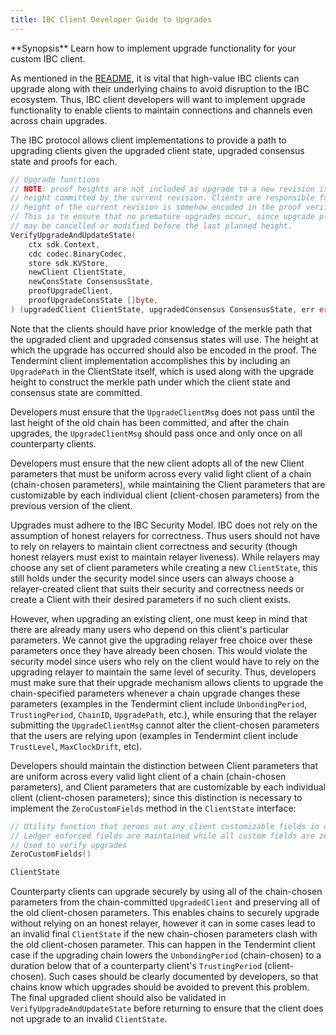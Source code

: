 ```yaml
---
title: IBC Client Developer Guide to Upgrades
---
```


<Note>
**Synopsis**
Learn how to implement upgrade functionality for your custom IBC client.
</Note>

As mentioned in the [README](/docs/ibc/v4.6.x/intro), it is vital that high-value IBC clients can upgrade along with their underlying chains to avoid disruption to the IBC ecosystem. Thus, IBC client developers will want to implement upgrade functionality to enable clients to maintain connections and channels even across chain upgrades.

The IBC protocol allows client implementations to provide a path to upgrading clients given the upgraded client state, upgraded consensus state and proofs for each.

```go expandable
// Upgrade functions
// NOTE: proof heights are not included as upgrade to a new revision is expected to pass only on the last
// height committed by the current revision. Clients are responsible for ensuring that the planned last
// height of the current revision is somehow encoded in the proof verification process.
// This is to ensure that no premature upgrades occur, since upgrade plans committed to by the counterparty
// may be cancelled or modified before the last planned height.
VerifyUpgradeAndUpdateState(
    ctx sdk.Context,
    cdc codec.BinaryCodec,
    store sdk.KVStore,
    newClient ClientState,
    newConsState ConsensusState,
    proofUpgradeClient,
    proofUpgradeConsState []byte,
) (upgradedClient ClientState, upgradedConsensus ConsensusState, err error)
```

Note that the clients should have prior knowledge of the merkle path that the upgraded client and upgraded consensus states will use. The height at which the upgrade has occurred should also be encoded in the proof. The Tendermint client implementation accomplishes this by including an `UpgradePath` in the ClientState itself, which is used along with the upgrade height to construct the merkle path under which the client state and consensus state are committed.

Developers must ensure that the `UpgradeClientMsg` does not pass until the last height of the old chain has been committed, and after the chain upgrades, the `UpgradeClientMsg` should pass once and only once on all counterparty clients.

Developers must ensure that the new client adopts all of the new Client parameters that must be uniform across every valid light client of a chain (chain-chosen parameters), while maintaining the Client parameters that are customizable by each individual client (client-chosen parameters) from the previous version of the client.

Upgrades must adhere to the IBC Security Model. IBC does not rely on the assumption of honest relayers for correctness. Thus users should not have to rely on relayers to maintain client correctness and security (though honest relayers must exist to maintain relayer liveness). While relayers may choose any set of client parameters while creating a new `ClientState`, this still holds under the security model since users can always choose a relayer-created client that suits their security and correctness needs or create a Client with their desired parameters if no such client exists.

However, when upgrading an existing client, one must keep in mind that there are already many users who depend on this client's particular parameters. We cannot give the upgrading relayer free choice over these parameters once they have already been chosen. This would violate the security model since users who rely on the client would have to rely on the upgrading relayer to maintain the same level of security. Thus, developers must make sure that their upgrade mechanism allows clients to upgrade the chain-specified parameters whenever a chain upgrade changes these parameters (examples in the Tendermint client include `UnbondingPeriod`, `TrustingPeriod`, `ChainID`, `UpgradePath`, etc.), while ensuring that the relayer submitting the `UpgradeClientMsg` cannot alter the client-chosen parameters that the users are relying upon (examples in Tendermint client include `TrustLevel`, `MaxClockDrift`, etc).

Developers should maintain the distinction between Client parameters that are uniform across every valid light client of a chain (chain-chosen parameters), and Client parameters that are customizable by each individual client (client-chosen parameters); since this distinction is necessary to implement the `ZeroCustomFields` method in the `ClientState` interface:

```go
// Utility function that zeroes out any client customizable fields in client state
// Ledger enforced fields are maintained while all custom fields are zero values
// Used to verify upgrades
ZeroCustomFields()

ClientState
```

Counterparty clients can upgrade securely by using all of the chain-chosen parameters from the chain-committed `UpgradedClient` and preserving all of the old client-chosen parameters. This enables chains to securely upgrade without relying on an honest relayer, however it can in some cases lead to an invalid final `ClientState` if the new chain-chosen parameters clash with the old client-chosen parameter. This can happen in the Tendermint client case if the upgrading chain lowers the `UnbondingPeriod` (chain-chosen) to a duration below that of a counterparty client's `TrustingPeriod` (client-chosen). Such cases should be clearly documented by developers, so that chains know which upgrades should be avoided to prevent this problem. The final upgraded client should also be validated in `VerifyUpgradeAndUpdateState` before returning to ensure that the client does not upgrade to an invalid `ClientState`.
